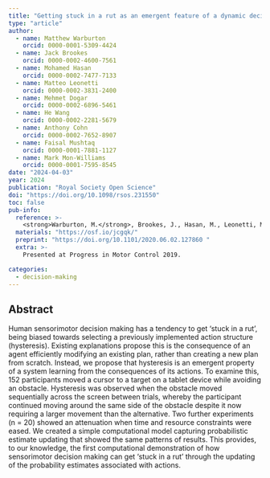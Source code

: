 ```yaml
---
title: "Getting stuck in a rut as an emergent feature of a dynamic decision-making system"
type: "article"
author: 
  - name: Matthew Warburton
    orcid: 0000-0001-5309-4424
  - name: Jack Brookes
    orcid: 0000-0002-4600-7561 
  - name: Mohamed Hasan
    orcid: 0000-0002-7477-7133
  - name: Matteo Leonetti
    orcid: 0000-0002-3831-2400
  - name: Mehmet Dogar
    orcid: 0000-0002-6896-5461
  - name: He Wang
    orcid: 0000-0002-2281-5679
  - name: Anthony Cohn
    orcid: 0000-0002-7652-8907
  - name: Faisal Mushtaq
    orcid: 0000-0001-7881-1127
  - name: Mark Mon-Williams
    orcid: 0000-0001-7595-8545
date: "2024-04-03"
year: 2024
publication: "Royal Society Open Science"
doi: "https://doi.org/10.1098/rsos.231550"
toc: false
pub-info:
  reference: >-
    <strong>Warburton, M.</strong>, Brookes, J., Hasan, M., Leonetti, M., Dogar, M., Wang, H., Cohn, A. G., Mushtaq, F., & Mon-Williams, M. (2024). Getting stuck in a rut as an emergent feature of a dynamic decision-making system. <em>Royal Society Open Science, 11</em>(4), 231550. doi: <a href="https://doi.org/10.1098/rsos.231550">10.1098/rsos.231550</a>
  materials: "https://osf.io/jcgqk/"
  preprint: "https://doi.org/10.1101/2020.06.02.127860 "
  extra: >-
    Presented at Progress in Motor Control 2019.

categories:
  - decision-making
---
```


## Abstract

Human sensorimotor decision making has a tendency to get ‘stuck in a rut’, being biased towards selecting a previously implemented action structure (hysteresis). Existing explanations propose this is the consequence of an agent efficiently modifying an existing plan, rather than creating a new plan from scratch. Instead, we propose that hysteresis is an emergent property of a system learning from the consequences of its actions. To examine this, 152 participants moved a cursor to a target on a tablet device while avoiding an obstacle. Hysteresis was observed when the obstacle moved sequentially across the screen between trials, whereby the participant continued moving around the same side of the obstacle despite it now requiring a larger movement than the alternative. Two further experiments (n = 20) showed an attenuation when time and resource constraints were eased. We created a simple computational model capturing probabilistic estimate updating that showed the same patterns of results. This provides, to our knowledge, the first computational demonstration of how sensorimotor decision making can get ‘stuck in a rut’ through the updating of the probability estimates associated with actions.
